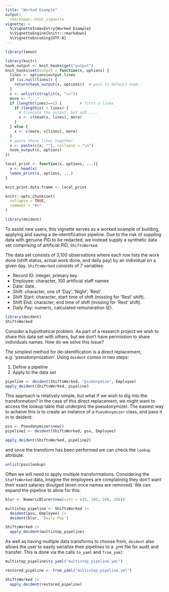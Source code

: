 ```yaml
---
title: "Worked Example"
output: 
  rmarkdown::html_vignette
vignette: >
  %\VignetteIndexEntry{Worked Example}
  %\VignetteEngine{knitr::rmarkdown}
  %\VignetteEncoding{UTF-8}
---
```


```r
library(lemon)

library(knitr)
hook_output <- knit_hooks$get("output")
knit_hooks$set(output = function(x, options) {
  lines <- options$output.lines
  if (is.null(lines)) {
    return(hook_output(x, options))  # pass to default hook
  }
  x <- unlist(strsplit(x, "\n"))
  more <- "..."
  if (length(lines)==1) {        # first n lines
    if (length(x) > lines) {
      # truncate the output, but add ....
      x <- c(head(x, lines), more)
    }
  } else {
    x <- c(more, x[lines], more)
  }
  # paste these lines together
  x <- paste(c(x, ""), collapse = "\n")
  hook_output(x, options)
})

local_print <- function(x, options, ...){
  x <- head(x)
  lemon_print(x, options, ...)
}

knit_print.data.frame <- local_print

knitr::opts_chunk$set(
  collapse = TRUE,
  comment = "#>"
)

library(deident)
```

To assist new users, this vignette serves as a worked example of building, applying and saving a de-identification pipeline.  Due to the risk of suppling data with genuine PID to be redacted, we instead supply a synthetic data set comprising of artificial PID, `ShiftsWorked`.

The data set consists of 3,100 observations where each row lists the work done (shift status, actual work done, and daily pay) by an individual on a given day.  `ShiftsWorked` consists of 7 variables:

* Record ID:  integer, primary key.
* Employee: character, 100 artificial staff names
* Date: date.
* Shift: character, one of 'Day', 'Night', 'Rest'
* Shift Start: character, start time of shift (missing for 'Rest' shift).
* Shift End: character, end time of shift (missing for 'Rest' shift).
* Daily Pay: numeric, calculated remuneration (£).

``` r
library(deident)
ShiftsWorked
``` 

Consider a hypothetical problem.  As part of a research project we wish to share this data set with others,  but we don't have permission to share individuals names.  How do we solve this issue?

The simplest method for de-identification is a direct replacement, e.g. 'pseudonymization'.  Using `deident` comes in two steps:

1. Define a pipeline
2. Apply to the data set

```r
pipeline <- deident(ShiftsWorked, "psudonymize", Employee)
apply_deident(ShiftsWorked, pipeline)
```

This approach is relatively simple, but what if we wish to dig into the transformation?  In the case of this direct replacement, we might want to access the lookup table that underpins the pseudonymizer.  The easiest way to acheive this is to create an instance of a `Pseudonymizer` class, and pass it in to deident: 

```r
psu <- Pseudonymizer$new()
pipeline2 <- deident(ShiftsWorked, psu, Employee)

apply_deident(ShiftsWorked, pipeline2)
```

and once the transform has been performed we can check the `lookup` attribute: 

``` r
unlist(psu$lookup)
```

Often we will need to apply multiple transformations.  Considering the `StaffsWorked` data, imagine the employees are complaining they don't want their exact salaries divulged (even once names are removed).  We can expand the pipeline to allow for this:

``` r
blur <- NumericBlurer$new(cuts = c(0, 100, 200, 300))

multistep_pipeline <- ShiftsWorked |> 
  deident(psu, Employee) |> 
  deident(blur, `Daily Pay`)

ShiftsWorked |> 
  apply_deident(multistep_pipeline)
```

As well as having multiple data transforms to choose from, `deident` also allows the user to easily serialize their pipelines to a .yml file for audit and transfer.  This is done via the calls `to_yaml` and `from_yaml`:

``` r
multistep_pipeline$to_yaml("multistep_pipeline.yml")

restored_pipeline <- from_yaml("multistep_pipeline.yml")

ShiftsWorked |> 
  apply_deident(restored_pipeline)
```


